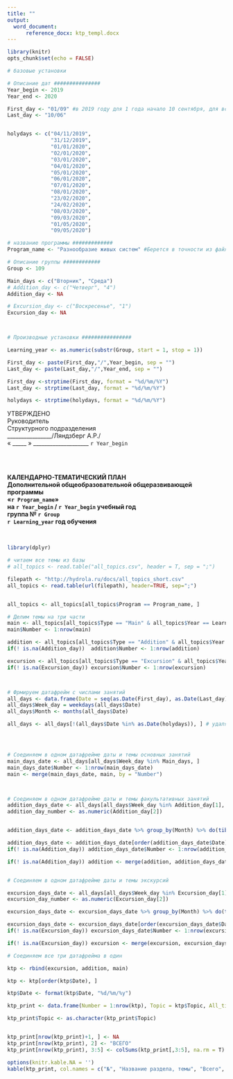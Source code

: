 ```yaml
---
title: ""
output:
  word_document:
      reference_docx: ktp_templ.docx
---
```


```r
library(knitr)
opts_chunk$set(echo = FALSE)
```

```r
# базовые установки 

# Описание дат ###############
Year_begin <- 2019
Year_end <- 2020

First_day <- "01/09" #в 2019 году для 1 года начало 10 сентября, для всех остальных 2 сентября
Last_day <- "10/06"


holydays <- c("04/11/2019",
              "31/12/2019", 
              "01/01/2020", 
              "02/01/2020", 
              "03/01/2020", 
              "04/01/2020", 
              "05/01/2020", 
              "06/01/2020", 
              "07/01/2020", 
              "08/01/2020", 
              "23/02/2020", 
              "24/02/2020", 
              "08/03/2020", 
              "09/03/2020", 
              "01/05/2020", 
              "09/05/2020")

# название программы #############
Program_name <- "Разнообразие живых систем" #Берется в точности из файла "all_topics.csv"

# Описание группы ############
Group <- 109

Main_days <- c("Вторник", "Среда")
# Addition_day <- c("Четверг", "4")
Addition_day <- NA

# Excursion_day <- c("Воскресенье", "1")
Excursion_day <- NA



# Производные установки ################

Learning_year <- as.numeric(substr(Group, start = 1, stop = 1))

First_day <- paste(First_day,"/",Year_begin, sep = "")
Last_day <- paste(Last_day,"/",Year_end, sep = "")

First_day <-strptime(First_day, format = "%d/%m/%Y")
Last_day <- strptime(Last_day, format = "%d/%m/%Y")

holydays <- strptime(holydays, format = "%d/%m/%Y")
```





УТВЕРЖДЕНО   
Руководитель   
Структурного подразделения   
________________/Ляндзберг А.Р./    
« _____ » ____________________ `r Year_begin`   

\
\

**КАЛЕНДАРНО-ТЕМАТИЧЕСКИЙ ПЛАН**    
**Дополнительной общеобразовательной общеразвивающей программы**   
**«`r Program_name`»**    
**на `r Year_begin` / `r Year_begin` учебный год**    
**группа № `r Group`**   
**`r Learning_year` год обучения**  

\

```r
library(dplyr)

# читаем все темы из базы
# all_topics <- read.table("all_topics.csv", header = T, sep = ";")

filepath <- "http://hydrola.ru/docs/all_topics_short.csv"
all_topics <- read.table(url(filepath), header=TRUE, sep=";")


all_topics <- all_topics[all_topics$Program == Program_name, ]

# Делим темы на три части
main <- all_topics[all_topics$Type == "Main" & all_topics$Year == Learning_year, ]
main$Number <- 1:nrow(main)

addition <- all_topics[all_topics$Type == "Addition" & all_topics$Year == Learning_year, ]
if(! is.na(Addition_day))  addition$Number <- 1:nrow(addition) 

excursion <- all_topics[all_topics$Type == "Excursion" & all_topics$Year == Learning_year, ]
if(! is.na(Excursion_day)) excursion$Number <- 1:nrow(excursion)



# Фрмируем датафрейм с числами занятий 
all_days <- data.frame(Date = seq(as.Date(First_day), as.Date(Last_day), by="days"))
all_days$Week_day = weekdays(all_days$Date)
all_days$Month <- months(all_days$Date)

all_days <- all_days[!(all_days$Date %in% as.Date(holydays)), ] # удаляем праздники




# Соединяем в одном датафрейме даты и темы основных занятий
main_days_date <- all_days[all_days$Week_day %in% Main_days, ] 
main_days_date$Number <- 1:nrow(main_days_date)
main <- merge(main_days_date, main, by = "Number")



# Соединяем в одном датафрейме даты и темы факультативных занятий
addition_days_date <- all_days[all_days$Week_day %in% Addition_day[1], ] 
addition_day_number <- as.numeric(Addition_day[2])


addition_days_date <- addition_days_date %>% group_by(Month) %>% do(tibble(Date = .$Date[addition_day_number], Week_day = .$Week_day[addition_day_number], Month = .$Month[addition_day_number] ))

addition_days_date <- addition_days_date[order(addition_days_date$Date), ]
if(! is.na(Addition_day)) addition_days_date$Number <- 1:nrow(addition_days_date)

if(! is.na(Addition_day)) addition <- merge(addition, addition_days_date, by = "Number")


# Соединяем в одном датафрейме даты и темы экскурсий

excursion_days_date <- all_days[all_days$Week_day %in% Excursion_day[1], ] 
excursion_day_number <- as.numeric(Excursion_day[2])

excursion_days_date <- excursion_days_date %>% group_by(Month) %>% do(tibble(Date = .$Date[excursion_day_number], Week_day = .$Week_day[excursion_day_number], Month = .$Month[excursion_day_number] ))

excursion_days_date <- excursion_days_date[order(excursion_days_date$Date), ]
if(! is.na(Excursion_day)) excursion_days_date$Number <- 1:nrow(excursion_days_date)

if(! is.na(Excursion_day)) excursion <- merge(excursion, excursion_days_date, by = "Number")

# Соединяем все три датафрейма в один

ktp <- rbind(excursion, addition, main)

ktp <- ktp[order(ktp$Date), ]

ktp$Date <- format(ktp$Date, "%d/%m/%y")

ktp_print <- data.frame(Number = 1:nrow(ktp), Topic = ktp$Topic, All_time = ktp$Theory + ktp$Practice, Theory = ktp$Theory, Practice = ktp$Practice,  Date = ktp$Date, Fact = NA)

ktp_print$Topic <- as.character(ktp_print$Topic)


ktp_print[nrow(ktp_print)+1, ] <- NA
ktp_print[nrow(ktp_print), 2] <- "ВСЕГО"
ktp_print[nrow(ktp_print), 3:5] <- colSums(ktp_print[,3:5], na.rm = T)


```



```r
options(knitr.kable.NA = '')
kable(ktp_print, col.names = c("№", "Название раздела, темы", "Всего",	"Теория", "Практика", "План",	"Факт   "), align = "llccccc")
```



